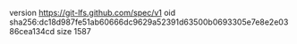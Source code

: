 version https://git-lfs.github.com/spec/v1
oid sha256:dc18d987fe51ab60666dc9629a52391d63500b0693305e7e8e2e0386cea134cd
size 1587

